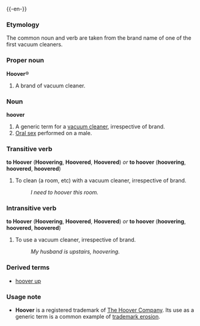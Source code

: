 {{-en-}}
===Etymology===
The common noun and verb are taken from the brand name of one of the first vacuum cleaners.

===Proper noun===
'''Hoover'''&reg;

#A brand of vacuum cleaner.

===Noun===
'''hoover'''

#A generic term for a [[vacuum cleaner]], irrespective of brand.
#[[Oral sex]] performed on a male.

===Transitive verb===
'''to Hoover''' ('''Hoovering''', '''Hoovered''', '''Hoovered''') ''or'' '''to hoover''' ('''hoovering''', '''hoovered''', '''hoovered''')

#To clean (a room, etc) with a vacuum cleaner, irrespective of brand.
#:''I need to hoover this room.''

===Intransitive verb===
'''to Hoover''' ('''Hoovering''', '''Hoovered''', '''Hoovered''') ''or'' '''to hoover''' ('''hoovering''', '''hoovered''', '''hoovered''')

#To use a vacuum cleaner, irrespective of brand.
#:''My husband is upstairs, hoovering.''

===Derived terms===
*[[hoover up]]

===Usage note===
*'''Hoover''' is a registered trademark of [[w:The Hoover Company|The Hoover Company]].  Its use as a generic term is a common example of [[trademark erosion]].<!--Anyone know the company's position on this?-->